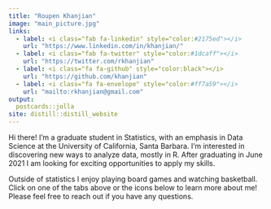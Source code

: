 ```yaml
---
title: "Roupen Khanjian"
image: "main_picture.jpg"
links:
  - label: <i class="fab fa-linkedin" style="color:#2175ed"></i>
    url: "https://www.linkedin.com/in/khanjian/"
  - label: <i class="fab fa-twitter" style="color:#1dcaff"></i>
    url: "https://twitter.com/rkhanjian"
  - label: <i class="fa fa-github" style="color:black"></i> 
    url: "https://github.com/khanjian"
  - label: <i class="fa fa-envelope" style="color:#ff7a59"></i>
    url: "mailto:rkhanjian@gmail.com"
output:
  postcards::jolla
site: distill::distill_website  
---
```

  
Hi there! I'm a graduate student in Statistics, with an emphasis in Data Science at the University of California, Santa Barbara. I'm interested in discovering new ways to analyze data, mostly in R. After graduating in June 2021 I am looking for exciting opportunities to apply my skills.     

Outside of statistics I enjoy playing board games and watching basketball. Click on one of the tabs above or the icons below to learn more about me! Please feel free to reach out if you have any questions.